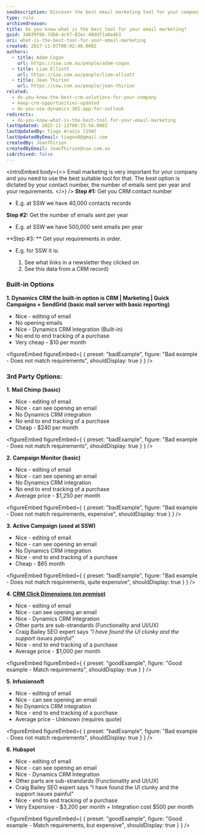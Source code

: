 ```yaml
---
seoDescription: Discover the best email marketing tool for your company's unique needs and requirements.
type: rule
archivedreason:
title: Do you know what is the best tool for your email marketing?
guid: 34839f66-7db0-4c97-82ec-40ddf1a0a4b3
uri: what-is-the-best-tool-for-your-email-marketing
created: 2017-11-07T00:02:48.000Z
authors:
  - title: Adam Cogan
    url: https://ssw.com.au/people/adam-cogan
  - title: Liam Elliott
    url: https://ssw.com.au/people/liam-elliott
  - title: Jean Thirion
    url: https://ssw.com.au/people/jean-thirion
related:
  - do-you-know-the-best-crm-solutions-for-your-company
  - keep-crm-opportunities-updated
  - do-you-use-dynamics-365-app-for-outlook
redirects:
  - do-you-know-what-is-the-best-tool-for-your-email-marketing
lastUpdated: 2022-11-12T00:15:56.000Z
lastUpdatedBy: Tiago Araújo [SSW]
lastUpdatedByEmail: tiagov8@gmail.com
createdBy: JeanThirion
createdByEmail: JeanThirion@ssw.com.au
isArchived: false
---
```


<introEmbed
  body={<>
Email marketing is very important for your company and you need to use the best suitable tool for that. The best option is dictated by your contact number, the number of emails sent per year and your requirements.
  </>}
/>
**Step #1:** Get you CRM contact number

- E.g. at SSW we have 40,000 contacts records

**Step #2:** Get the number of emails sent per year

- E.g. at SSW we have 500,000 sent emails per year

**Step #3: ** Get your requirements in order.

- E.g. for SSW it is:

  1. See what links in a newsletter they clicked on
  2. See this data from a CRM record)

### Built-in Options

**1. Dynamics CRM the built-in option is CRM | Marketing | Quick Campaigns + SendGrid (basic mail server with basic reporting)**

- Nice - editing of email
- No opening emails
- Nice - Dynamics CRM Integration (Built-in)
- No end to end tracking of a purchase
- Very cheap - $10 per month

<figureEmbed figureEmbed={ {
  preset: "badExample",
  figure: "Bad example - Does not match requirements",
  shouldDisplay: true
} } />


### 3rd Party Options:

**1. Mail Chimp (basic)**

- Nice - editing of email
- Nice - can see opening an email
- No Dynamics CRM integration
- No end to end tracking of a purchase
- Cheap - $240 per month

<figureEmbed figureEmbed={ {
  preset: "badExample",
  figure: "Bad example - Does not match requirements",
  shouldDisplay: true
} } />


**2. Campaign Monitor (basic)**

- Nice - editing of email
- Nice - can see opening an email
- No Dynamics CRM integration
- No end to end tracking of a purchase
- Average price - $1,250 per month

<figureEmbed figureEmbed={ {
  preset: "badExample",
  figure: "Bad example - Does not match requirements, expensive",
  shouldDisplay: true
} } />


**3. Active Campaign (used at SSW)**

- Nice - editing of email
- Nice - can see opening an email
- No Dynamics CRM integration
- Nice - end to end tracking of a purchase
- Cheap - $65 month

<figureEmbed figureEmbed={ {
  preset: "badExample",
  figure: "Bad example - Does not match requirements, quite expensive",
  shouldDisplay: true
} } />


**4. [CRM Click Dimensions (on premise)](https://clickdimensions.com/pricing/)**

- Nice - editing of email
- Nice - can see opening an email
- Nice - Dynamics CRM Integration
- Other parts are sub-strandards (Functionality and UI/UX)
- Craig Bailey SEO expert says _"I have found the UI clunky and the support issues painful"_
- Nice - end to end tracking of a purchase
- Average price - $1,000 per month

<figureEmbed figureEmbed={ {
  preset: "goodExample",
  figure: "Good example - Match requirements",
  shouldDisplay: true
} } />


**5. Infusionsoft**

- Nice - editing of email
- Nice - can see opening an email
- No Dynamics CRM integration
- Nice - end to end tracking of a purchase
- Average price - Unknown (requires quote)

<figureEmbed figureEmbed={ {
  preset: "badExample",
  figure: "Bad example - Does not match requirements",
  shouldDisplay: true
} } />


**6. Hubspot**

- Nice - editing of email
- Nice - can see opening an email
- Nice - Dynamics CRM Integration
- Other parts are sub-strandards (Functionality and UI/UX)
- Craig Bailey SEO expert says "I have found the UI clunky and the support issues painful"
- Nice - end to end tracking of a purchase
- Very Expensive - $3,200 per month + Integration cost $500 per month

<figureEmbed figureEmbed={ {
  preset: "goodExample",
  figure: "Good example - Match requirements, but expensive",
  shouldDisplay: true
} } />
